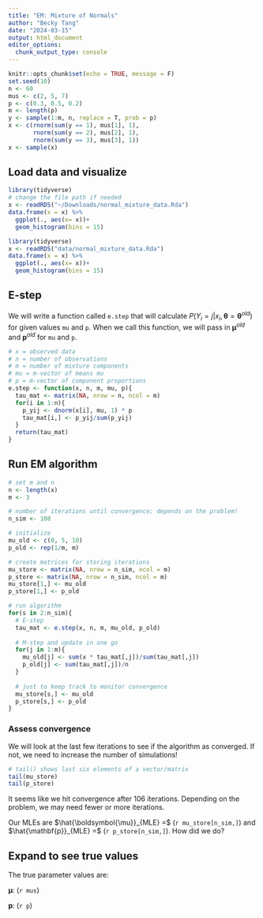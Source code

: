```yaml
---
title: "EM: Mixture of Normals"
author: "Becky Tang"
date: "2024-03-15"
output: html_document
editor_options: 
  chunk_output_type: console
---
```


```r
knitr::opts_chunk$set(echo = TRUE, message = F)
set.seed(10)
n <- 60
mus <- c(2, 5, 7)
p <- c(0.3, 0.5, 0.2)
m <- length(p)
y <- sample(1:m, n, replace = T, prob = p)
x <- c(rnorm(sum(y == 1), mus[1], 1), 
       rnorm(sum(y == 2), mus[2], 1),
       rnorm(sum(y == 3), mus[3], 1))
x <- sample(x)
```

## Load data and visualize

```r
library(tidyverse)
# change the file path if needed
x <- readRDS("~/Downloads/normal_mixture_data.Rda")
data.frame(x = x) %>%
  ggplot(., aes(x= x))+
  geom_histogram(bins = 15)
```

```r
library(tidyverse)
x <- readRDS("data/normal_mixture_data.Rda")
data.frame(x = x) %>%
  ggplot(., aes(x= x))+
  geom_histogram(bins = 15)
```

## E-step

We will write a function called `e.step` that will calculate $P(Y_{i} = j | x_{i}, \boldsymbol{\theta} = \boldsymbol{\theta}^{old})$ for given values `mu` and `p`. When we call this function, we will pass in $\boldsymbol{\mu}^{old}$ and $\mathbf{p}^{old}$ for `mu` and `p`.

```r
# x = observed data
# n = number of observations
# m = number of mixture components
# mu = m-vector of means mu
# p = m-vector of component proportions
e.step <- function(x, n, m, mu, p){
  tau_mat <- matrix(NA, nrow = n, ncol = m)
  for(i in 1:n){
    p_yij <- dnorm(x[i], mu, 1) * p
    tau_mat[i,] <- p_yij/sum(p_yij)
  }
  return(tau_mat)
}
```

## Run EM algorithm

```r
# set m and n
n <- length(x)
m <- 3

# number of iterations until convergence; depends on the problem!
n_sim <- 108

# initialize
mu_old <- c(0, 5, 10)
p_old <- rep(1/m, m)

# create matrices for storing iterations
mu_store <- matrix(NA, nrow = n_sim, ncol = m)
p_store <- matrix(NA, nrow = n_sim, ncol = m)
mu_store[1,] <- mu_old
p_store[1,] <- p_old

# run algorithm
for(s in 2:n_sim){
  # E-step
  tau_mat <- e.step(x, n, m, mu_old, p_old)
  
  # M-step and update in one go
  for(j in 1:m){
    mu_old[j] <- sum(x * tau_mat[,j])/sum(tau_mat[,j])
    p_old[j] <- sum(tau_mat[,j])/n
  }
  
  # just to keep track to monitor convergence
  mu_store[s,] <- mu_old
  p_store[s,] <- p_old
}
```

### Assess convergence

We will look at the last few iterations to see if the algorithm as converged. If not, we need to increase the number of simulations!

```r
# tail() shows last six elements of a vector/matrix
tail(mu_store)
tail(p_store)
```

It seems like we hit convergence after 106 iterations. Depending on the problem, we may need fewer or more iterations.

Our MLEs are $\hat{\boldsymbol{\mu}}_{MLE} =$ (`r mu_store[n_sim,]`) and $\hat{\mathbf{p}}_{MLE} =$ (`r p_store[n_sim,]`). How did we do?

::: {.callout-tip collapse="true"}
## Expand to see true values

The true parameter values are:

$\boldsymbol{\mu}$: (`r mus`)

$\mathbf{p}$: (`r p`)
:::
